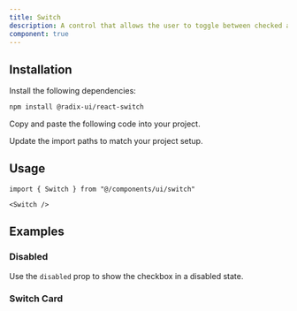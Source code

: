 ```yaml
---
title: Switch
description: A control that allows the user to toggle between checked and not checked.
component: true
---
```


<ComponentPreview name="switch-default" description="A checkbox component." />

## Installation

<Steps>

<Step>Install the following dependencies:</Step>

```bash
npm install @radix-ui/react-switch
```

<Step>Copy and paste the following code into your project.</Step>

<ComponentSource name="switch" title="components/ui/switch.tsx" />

<Step>Update the import paths to match your project setup.</Step>

</Steps>

## Usage

```tsx
import { Switch } from "@/components/ui/switch"
```

```tsx
<Switch />
```

## Examples

### Disabled

Use the `disabled` prop to show the checkbox in a disabled state.

<ComponentPreview name="switch-disabled" />

### Switch Card

<ComponentPreview name="switch-card" />
